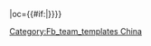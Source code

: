 {{fb team|t=太原中優嘉怡|tan=太原中優嘉怡足球俱樂部|tc=CHN|abb={{#if:{{{abb|}}}|嘉怡}}|oc={{#if:{{{oc|}}}|{{{oc}}}}}}}<!--
--><noinclude>[[Category:Fb_team_templates China]]</noinclude>